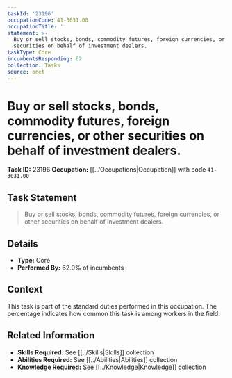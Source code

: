 ```yaml
---
taskId: '23196'
occupationCode: 41-3031.00
occupationTitle: ''
statement: >-
  Buy or sell stocks, bonds, commodity futures, foreign currencies, or other
  securities on behalf of investment dealers.
taskType: Core
incumbentsResponding: 62
collection: Tasks
source: onet
---
```

# Buy or sell stocks, bonds, commodity futures, foreign currencies, or other securities on behalf of investment dealers.

**Task ID:** 23196
**Occupation:** [[../Occupations|Occupation]] with code `41-3031.00`

## Task Statement

> Buy or sell stocks, bonds, commodity futures, foreign currencies, or other securities on behalf of investment dealers.

## Details

- **Type:** Core
- **Performed By:** 62.0% of incumbents

## Context

This task is part of the standard duties performed in this occupation. The percentage indicates how common this task is among workers in the field.

## Related Information

- **Skills Required:** See [[../Skills|Skills]] collection
- **Abilities Required:** See [[../Abilities|Abilities]] collection
- **Knowledge Required:** See [[../Knowledge|Knowledge]] collection
